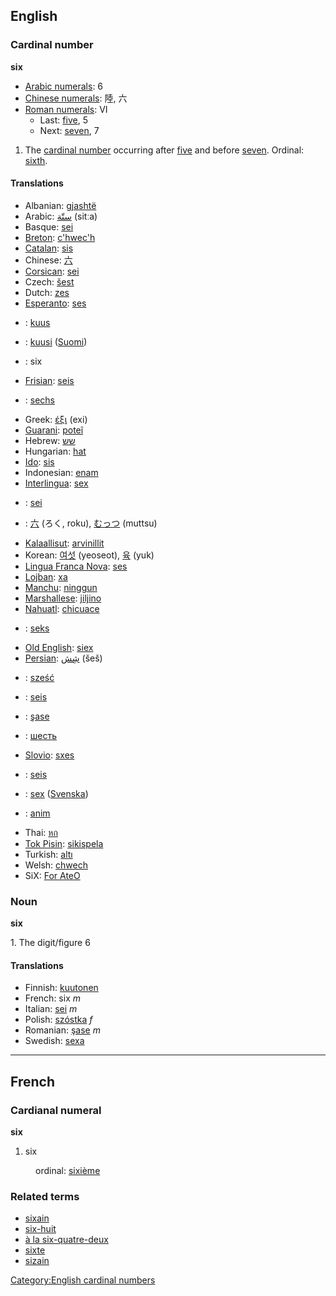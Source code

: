 ==English==

===Cardinal number===
'''six'''

*[[w:Arabic Numerals|Arabic numerals]]: 6
*[[w:Chinese numerals|Chinese numerals]]: 陸, 六
*[[w:Roman numerals|Roman numerals]]: VI
**Last: [[five]], 5
**Next: [[seven]], 7

# The [[cardinal number]] occurring after [[five]] and before [[seven]]. Ordinal: [[sixth]].

====Translations====
*Albanian: [[gjashtë]]
*Arabic: [[ستّة]] (sitːa)
*Basque: [[sei]]
*[[Breton]]: [[c'hwec'h]]
*[[Catalan]]: [[sis]]
*Chinese: [[六]]
*[[Corsican]]: [[sei]]
*Czech: [[šest]]
*Dutch: [[zes]]
*[[Esperanto]]: [[ses]]
*{{et}}: [[kuus]]
*{{fi}}: [[kuusi]] ([[:fi:kuusi|Suomi]])
*{{fr}}: six
*[[Frisian]]: [[seis]]
*{{de}}: [[sechs]]
*Greek: [[έξι]] (exi)
*[[Guarani]]: [[poteĩ]]
*Hebrew: [[שש]]
*Hungarian: [[hat]]
*[[Ido]]: [[sis]]
*Indonesian: [[enam]]
*[[Interlingua]]: [[sex]]
*{{it}}: [[sei]]
*{{ja}}: [[六]] (ろく, roku), [[むっつ]] (muttsu)
*[[Kalaallisut]]: [[arvinillit]]
*Korean: [[여섯]] (yeoseot), [[육]] (yuk)
*[[Lingua Franca Nova]]: [[ses]]
*[[Lojban]]: [[xa]]
*[[Manchu]]: [[ninggun]]
*[[Marshallese]]: [[jiljino]]
*[[Nahuatl]]: [[chicuace]]
*{{no}}: [[seks]]
*[[Old English]]: [[siex]]
*[[Persian]]: [[شِش]] (šeš)
*{{pl}}: [[sześć]]
*{{pt}}: [[seis]]
*{{ro}}: [[şase]]
*{{ru}}: [[шесть]]
*[[Slovio]]: [[sxes]]
*{{es}}: [[seis]]
*{{sv}}: [[sex]] ([[:sv:sex|Svenska]])
*{{tl}}: [[anim]]
*Thai: [[หก]]
*[[Tok Pisin]]: [[sikispela]]
*Turkish: [[altı]]
*Welsh: [[chwech]]
*SiX: [[For AteO]]

===Noun===
'''six'''

1. The digit/figure 6

====Translations====
*Finnish: [[kuutonen]]
*French: six ''m''
*Italian: [[sei]] ''m''
*Polish: [[szóstka]] ''f''
*Romanian: [[şase]] ''m''
*Swedish: [[sexa]]

----

==French==
===Cardianal numeral===
'''six'''

# six
:ordinal: [[sixième]]

===Related terms===
*[[sixain]]
*[[six-huit]]
*[[à la six-quatre-deux]]
*[[sixte]]
*[[sizain]]
[[Category:English cardinal numbers]]